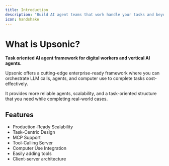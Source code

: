 ```yaml
---
title: Introduction
description: "Build AI agent teams that work handle your tasks and beyond."
icon: handshake
---
```


# What is Upsonic?

**Task oriented AI agent framework for digital workers and vertical AI agents.** 

Upsonic offers a cutting-edge enterprise-ready framework where you can orchestrate LLM calls, agents, and computer use to complete tasks cost-effectively. 

It provides more reliable agents, scalability, and a task-oriented structure that you need while completing real-world cases.

## Features

- Production-Ready Scalability
- Task-Centric Design
- MCP Support
- Tool-Calling Server
- Computer Use Integration
- Easily adding tools
- Client-server architecture


